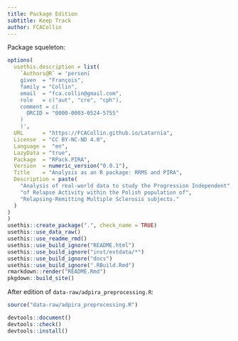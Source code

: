 ```yaml
---
title: Package Edition
subtitle: Keep Track
author: FCACollin
---
```


Package squeleton:

```r
options(
  usethis.description = list(
    `Authors@R` = 'person(
    given  = "François",
    family = "Collin",
    email  = "fca.collin@gmail.com",
    role   = c("aut", "cre", "cph"),
    comment = c(
      ORCID = "0000-0003-0524-5755"
    )
    )',
  URL      = "https://FCACollin.github.io/Latarnia",
  License  = "CC BY-NC-ND 4.0",
  Language =  "en",
  LazyData = "true",
  Package  = "RPack.PIRA",
  Version  = numeric_version("0.0.1"),
  Title    = "Analysis as an R package: RRMS and PIRA",
  Description = paste(
    "Analysis of real-world data to study the Progression Independent",
    "of Relapse Activity within the Polish population of",
    "Relapsing-Remitting Multiple Sclerosis subjects."
  )
)
)
usethis::create_package(".", check_name = TRUE)
usethis::use_data_raw()
usethis::use_readme_rmd()
usethis::use_build_ignore("README.html")
usethis::use_build_ignore("inst/extdata/*")
usethis::use_build_ignore("docs")
usethis::use_build_ignore(".RBuild.Rmd")
rmarkdown::render("README.Rmd")
pkgdown::build_site()
```

After edition of `data-raw/adpira_preprocessing.R`:

```r
source("data-raw/adpira_preprocessing.R")
```

```r
devtools::document()
devtools::check()
devtools::install()
```


